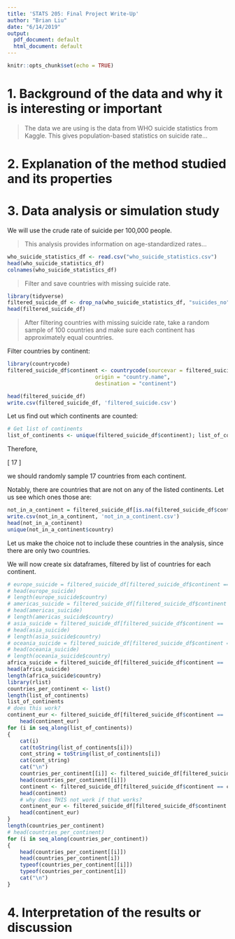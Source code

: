 ```yaml
---
title: 'STATS 205: Final Project Write-Up'
author: "Brian Liu"
date: "6/14/2019"
output:
  pdf_document: default
  html_document: default
---
```


```r
knitr::opts_chunk$set(echo = TRUE)
```

# 1. Background of the data and why it is interesting or important

>The data we are using is the data from WHO suicide statistics from Kaggle. This gives population-based statistics on suicide rate...

# 2. Explanation of the method studied and its properties

# 3. Data analysis or simulation study

We will use the crude rate of suicide per 100,000 people.

>This analysis provides information on age-standardized rates...

```r
who_suicide_statistics_df <- read.csv("who_suicide_statistics.csv")
head(who_suicide_statistics_df)
colnames(who_suicide_statistics_df)
```

>Filter and save countries with missing suicide rate.

<!-- install.packages("devtools", dependencies=TRUE, repos='http://cran.us.r-project.org') -->

```r
library(tidyverse)
filtered_suicide_df <- drop_na(who_suicide_statistics_df, "suicides_no")
head(filtered_suicide_df)
```

>After filtering countries with missing suicide rate, take a random sample of 100 countries and make sure each continent has approximately equal countries.

Filter countries by continent:


```r
library(countrycode)
filtered_suicide_df$continent <- countrycode(sourcevar = filtered_suicide_df[, "country"],
                            origin = "country.name",
                            destination = "continent")

head(filtered_suicide_df)
write.csv(filtered_suicide_df, 'filtered_suicide.csv')
```

Let us find out which continents are counted:

```r
# Get list of continents
list_of_continents <- unique(filtered_suicide_df$continent); list_of_continents
```

Therefore,

\[
	\frac{100 \textrm{ countries}}{6 \textrm{ continents}} \approx 16 \textrm{ to } 17 \textrm{ countries per continent}
\]

we should randomly sample 17 countries from each continent.


Notably, there are countries that are not on any of the listed continents. Let us see which ones those are:

```r
not_in_a_continent = filtered_suicide_df[is.na(filtered_suicide_df$continent),]
write.csv(not_in_a_continent, 'not_in_a_continent.csv')
head(not_in_a_continent)
unique(not_in_a_continent$country)
```

Let us make the choice not to include these countries in the analysis, since there are only two countries.


We will now create six dataframes, filtered by list of countries for each continent.

```r
# europe_suicide = filtered_suicide_df[filtered_suicide_df$continent == 'Europe',]
# head(europe_suicide)
# length(europe_suicide$country)
# americas_suicide = filtered_suicide_df[filtered_suicide_df$continent == 'Americas',]
# head(americas_suicide)
# length(americas_suicide$country)
# asia_suicide = filtered_suicide_df[filtered_suicide_df$continent == 'Asia',]
# head(asia_suicide)
# length(asia_suicide$country)
# oceania_suicide = filtered_suicide_df[filtered_suicide_df$continent == 'Oceania',]
# head(oceania_suicide)
# length(oceania_suicide$country)
africa_suicide = filtered_suicide_df[filtered_suicide_df$continent == 'Africa',]
head(africa_suicide)
length(africa_suicide$country)
library(rlist)
countries_per_continent <- list()
length(list_of_continents)
list_of_continents
# does this work?
continent_eur <- filtered_suicide_df[filtered_suicide_df$continent == 'Europe',]
    head(continent_eur)
for (i in seq_along(list_of_continents))
{
	cat(i)
	cat(toString(list_of_continents[i]))
	cont_string = toString(list_of_continents[i])
	cat(cont_string)
	cat("\n")
	countries_per_continent[[i]] <- filtered_suicide_df[filtered_suicide_df$continent == cont_string,]
	head(countries_per_continent[[i]])
	continent <- filtered_suicide_df[filtered_suicide_df$continent == cont_string,]
	head(continent)
	# why does THIS not work if that works?
	continent_eur <- filtered_suicide_df[filtered_suicide_df$continent == 'Europe',]
	head(continent_eur)
}
length(countries_per_continent)
# head(countries_per_continent)
for (i in seq_along(countries_per_continent))
{
	head(countries_per_continent[[i]])
	head(countries_per_continent[i])
	typeof(countries_per_continent[[i]])
	typeof(countries_per_continent[i])
	cat("\n")
}
```

# 4. Interpretation of the results or discussion
